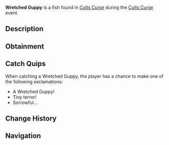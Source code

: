 {{FishInfobox
|image          = Wretched Guppy.png
|rarity         = Limited
|event          = Cults Curse
|sea            = First Sea
|location       = [[Cults Curse]]
|sublocation    = 
|sources        = Fishing Rod
|radar_location = 
|prog_speed     = +10
|xp             = 100
|weather        = 
|time           = 
|season         = 
|bait           = 
|base_weight    = 18
|base_value     = 1300
|weight_range   = 10
|base_chance    = 35
|base_resil     = 110
}}
'''Wretched Guppy''' is a {{Rarity|Limited}} fish found in [[Cults Curse]] during the [[Cults Curse]] event.

== Description ==
{{Description|In the shadowed shallows, the Wretched Guppy festers, with scales peeling like forgotten curses.|Bestiary Entry}}

== Obtainment ==
{{Description|Can only be caught in the Cursed Pool.|Bestiary Hint}}
{{Fish Availability|
Cults Curse
|top_rods      = 
Training Rod\808073.39\808073.39;
Flimsy Rod\747545.49\751526.06;
Fischer's Rod\347615.16\351523.7;
Adventurer's Rod\346383.93\350278.63;
Plastic Rod\345288.4\341359.69;
Fast Rod\336875\342200.01;
Astralhook Rod\282176.47\282176.47;
No-Life Rod\278028.2\278028.2;
Seraphic Rod\276744.65\276744.65;
Ethereal Prism Rod\274966.58\274966.58;
Trident Rod\274644.35\192578.66;
Free Spirit Rod\272908.17\193380.8;
Depthseeker Rod\254767.29\216276.74;
Avalanche Rod\253892.13\194468.58;
Challenger's Rod\253393.67\253393.67;
Rod Of The Forgotten Fang\252907.75\252907.75;
Verdant Shear Rod\251803.29\237132.35;
Blazebringer Rod\250843.83\223278.74;
Zeus Rod\249626.88\236580.88;
Rod Of The Depths\246660.4\230481.28;
Rod Of The Exalted One\244793.46\216076.2;
Volcanic Rod\243793.02\179645.72;
Steady Rod\140955.07\104141.65
|recommended   = Training Rod
}}

== Catch Quips ==
When catching a Wretched Guppy, the player has a chance to make one of the following exclamations:
* A Wretched Guppy!
* Tiny terror!
* Sorrowful...

== Change History ==
{{Change History|{{subst:Current Version}}}}

== Navigation ==
{{Fish Navbox|Cults Curse}}